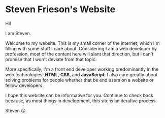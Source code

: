 

<SEO
  title="Steven Frieson's Website"
  description="Learn about Steven's current projects and read articles he's written."
/>

<h1 class="visually-hidden">Steven Frieson's Website</h1>
<p class="color--display fontWeight--bold fontSize--6">Hi!</p>
<p class="color--display fontWeight--bold fontSize--4">I am Steven.</p>

Welcome to my website. This is my small corner of the internet, which I'm filling with some stuff I care about. Considering I am a web developer by profession, most of the content here will slant that direction, but I can't promise that I won't deviate from that topic.

More specifically, I'm a front end developer working predominantly in the web technologies: **HTML**, **CSS**, and **JavaScript**. I also care greatly about solving problems for people whether that be end users on a website or fellow developers.

I hope this website can be informative for you. Continue to check back because, as most things in development, this site is an iterative process.

Steven 😜
